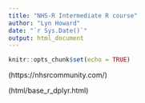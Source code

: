 ```yaml
---
title: "NHS-R Intermediate R course"
author: "Lyn Howard"
date: "`r Sys.Date()`"
output: html_document
---
```


```r
knitr::opts_chunk$set(echo = TRUE)
```

(https://nhsrcommunity.com/)

(html/base_r_dplyr.html)